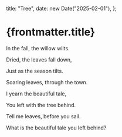   title: "Tree",
  date: new Date("2025-02-01"),
};

# {frontmatter.title}

In the fall, the willow wilts.

Dried, the leaves fall down,

Just as the season tilts.

Soaring leaves, through the town.

I yearn the beautiful tale,

You left with the tree behind.

Tell me leaves, before you sail.

What is the beautiful tale you left behind?
